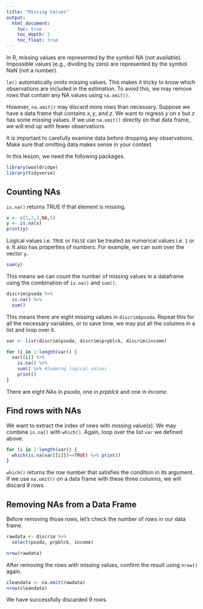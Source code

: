 ```yaml
---
title: "Missing Values"
output:
  html_document:
    toc: true
    toc_depth: 2
    toc_float: true
---
```


In R, missing values are represented by the symbol NA (not available). Impossible values (e.g., dividing by zero) are represented by the symbol NaN (not a number).

```lm()``` automatically omits missing values. This makes it tricky to know which observations are included in the estimation. To avoid this, we may remove rows that contain any NA values using ```na.omit()```. 

However, ```na.omit()``` may discard more rows than necessary. Suppose we have a data frame that contains $x,y,$ and $z$. We want to regress $y$ on $x$ but $z$ has some missing values. If we use ```na.omit()``` directly on that data frame, we will end up with fewer observations.

It is important to carefully examine data before dropping any observations. Make sure that omitting data makes sense in your context.

In this lesson, we need the following packages.

```r
library(wooldridge)
library(tidyverse)
```

## Counting NAs

```is.na()``` returns TRUE if that element is missing.

```r
x <- c(1,2,3,NA,5)
y <- is.na(x)
print(y)
```

Logical values i.e. ```TRUE``` or ```FALSE``` can be treated as numerical values i.e. ```1``` or ```0```. It also has properties of numbers. For example, we can sum over the vector ```y```.

```r
sum(y)
```

This means we can count the number of missing values in a dataframe using the combination of ```is.na()``` and ```sum()```.

```r
discrim$psoda %>%
  is.na() %>%
  sum()
```

This means there are eight missing values in ```discrim$psoda```. Repeat this for all the necessary variables, or to save time, we may put all the columns in a list and loop over it.

```r
var <- list(discrim$psoda, discrim$prpblck, discrim$income)

for (i in 1:length(var)) {
  var[[i]] %>%
    is.na() %>% 
    sum() %>% #Summing logical values
    print()
}
```

There are eight NAs in $psoda$, one in $prpblck$ and one in $income$.

## Find rows with NAs

We want to extract the index of rows with missing value(s). We may combine ```is.na()``` with ```which()```. Again, loop over the list ```var``` we defined above.

```r
for (i in 1:length(var)) {
  which(is.na(var[[i]])==TRUE) %>% print()
}
```

```which()``` returns the row number that satisfies the condition in its argument. If we use ```na.omit()``` on a data frame with these three columns, we will discard 9 rows.

## Removing NAs from a Data Frame

Before removing those rows, let's check the number of rows in our data frame.

```r
rawdata <- discrim %>%
  select(psoda, prpblck, income)

nrow(rawdata)
```

After removing the rows with missing values, confirm the result using ```nrow()``` again.

```r
cleandata <- na.omit(rawdata)
nrow(cleandata)
```

We have successfully discarded 9 rows.